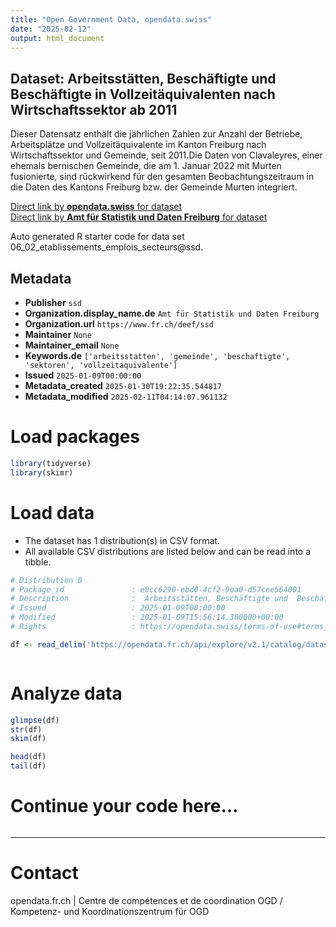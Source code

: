 ```yaml
---
title: "Open Government Data, opendata.swiss"
date: "2025-02-12"
output: html_document
---
```


## Dataset: Arbeitsstätten, Beschäftigte und  Beschäftigte in Vollzeitäquivalenten nach Wirtschaftssektor ab 2011

Dieser Datensatz enthält die jährlichen Zahlen zur Anzahl der Betriebe, Arbeitsplätze und Vollzeitäquivalente im Kanton Freiburg nach Wirtschaftssektor und Gemeinde, seit 2011.Die Daten von Clavaleyres, einer ehemals bernischen Gemeinde, die am 1. Januar 2022 mit Murten fusionierte, sind rückwirkend für den gesamten Beobachtungszeitraum in die Daten des Kantons Freiburg bzw. der Gemeinde Murten integriert.

[Direct link by **opendata.swiss** for dataset](https://opendata.swiss/de/dataset/arbeitsstatten-beschaftigte-und-beschaftigte-in-vollzeitaquivalenten-nach-wirtschaftssekto-2011)<br>
[Direct link by **Amt für Statistik und Daten Freiburg** for dataset](https://opendata.fr.ch/explore/dataset/06_02_etablissements_emplois_secteurs/)

Auto generated R starter code for data set 06_02_etablissements_emplois_secteurs@ssd.

## Metadata

- **Publisher** `ssd`
- **Organization.display_name.de** `Amt für Statistik und Daten Freiburg`
- **Organization.url** `https://www.fr.ch/deef/ssd`
- **Maintainer** `None`
- **Maintainer_email** `None`
- **Keywords.de** `['arbeitsstatten', 'gemeinde', 'beschaftigte', 'sektoren', 'vollzeitaquivalente']`
- **Issued** `2025-01-09T00:00:00`
- **Metadata_created** `2025-01-30T19:22:35.544817`
- **Metadata_modified** `2025-02-11T04:14:07.961132`


# Load packages

```r

library(tidyverse)
library(skimr)

```

# Load data

-   The dataset has 1 distribution(s) in CSV format.
-   All available CSV distributions are listed below and can be read into a tibble.

```r

# Distribution 0
# Package_id               : e0cc6290-ebd0-4cf2-9ea0-d57cee564001
# Description              :  Arbeitsstätten, Beschäftigte und  Beschäftigte in Vollzeitäquivalenten nach Wirtschaftssektor ab 2011 (csv)
# Issued                   : 2025-01-09T00:00:00
# Modified                 : 2025-01-09T15:56:14.300000+00:00
# Rights                   : https://opendata.swiss/terms-of-use#terms_by

df <- read_delim('https://opendata.fr.ch/api/explore/v2.1/catalog/datasets/06_02_etablissements_emplois_secteurs/exports/csv?use_labels=true')



```

# Analyze data

```r

glimpse(df)
str(df)
skim(df)

head(df)
tail(df)

```

# Continue your code here...

```r

```

------------------------------------------------------------------------

# Contact

opendata.fr.ch | Centre de compétences et de coordination OGD / Kompetenz- und Koordinationszentrum für OGD
